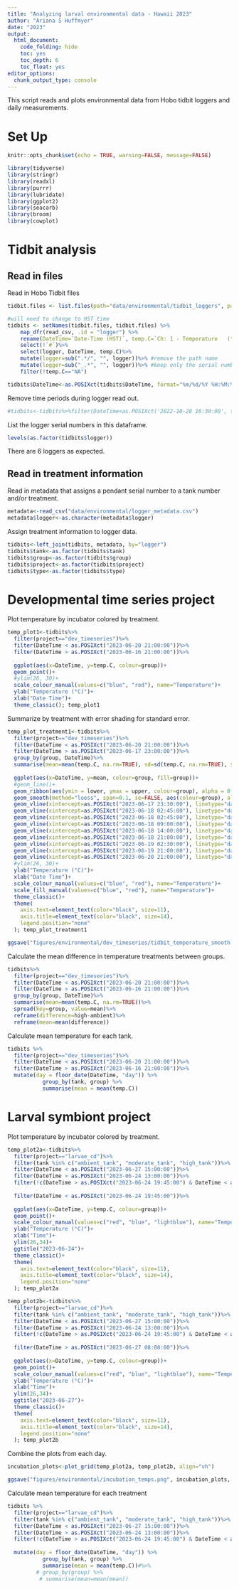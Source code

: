 ```yaml
---
title: "Analyzing larval environmental data - Hawaii 2023"
author: "Ariana S Huffmyer"
date: "2023"
output: 
  html_document:
    code_folding: hide
    toc: yes
    toc_depth: 6
    toc_float: yes
editor_options: 
  chunk_output_type: console
---
```


This script reads and plots environmental data from Hobo tidbit loggers and daily measurements.  

# Set Up    

```r
knitr::opts_chunk$set(echo = TRUE, warning=FALSE, message=FALSE)
```

```r
library(tidyverse)
library(stringr)
library(readxl)
library(purrr)
library(lubridate)
library(ggplot2)
library(seacarb)
library(broom)
library(cowplot)
```

# Tidbit analysis 

## Read in files 

Read in Hobo Tidbit files  
```r
tidbit.files <- list.files(path="data/environmental/tidbit_loggers", pattern="*.csv", full.names=TRUE)

#will need to change to HST time 
tidbits <- setNames(tidbit.files, tidbit.files) %>%
    map_dfr(read_csv, .id = "logger") %>%
    rename(DateTime=`Date-Time (HST)`, temp.C=`Ch: 1 - Temperature   (°C)`)%>%
    select(!`#`)%>%
    select(logger, DateTime, temp.C)%>%
    mutate(logger=sub(".*/", "", logger))%>% #remove the path name
    mutate(logger=sub("_.*", "", logger))%>% #keep only the serial number 
    filter(!temp.C=="NA")

tidbits$DateTime<-as.POSIXct(tidbits$DateTime, format="%m/%d/%Y %H:%M:%S", tz="Pacific/Honolulu")
```

Remove time periods during logger read out.   
```r
#tidbits<-tidbits%>%filter(DateTime<as.POSIXct('2022-10-28 16:30:00', tz="Pacific/Honolulu"))
```

List the logger serial numbers in this dataframe.  
```r
levels(as.factor(tidbits$logger))
```

There are 6 loggers as expected.  

## Read in treatment information  

Read in metadata that assigns a pendant serial number to a tank number and/or treatment.  
```r
metadata<-read_csv("data/environmental/logger_metadata.csv")
metadata$logger<-as.character(metadata$logger)
```

Assign treatment information to logger data.  
```r
tidbits<-left_join(tidbits, metadata, by="logger")
tidbits$tank<-as.factor(tidbits$tank)
tidbits$group<-as.factor(tidbits$group)
tidbits$project<-as.factor(tidbits$project)
tidbits$type<-as.factor(tidbits$type)
```

# Developmental time series project 

Plot temperature by incubator colored by treatment. 

```r
temp_plot1<-tidbits%>%
  filter(project=="dev_timeseries")%>%
  filter(DateTime < as.POSIXct("2023-06-20 21:00:00"))%>%
  filter(DateTime > as.POSIXct("2023-06-16 21:00:00"))%>%
  
  ggplot(aes(x=DateTime, y=temp.C, colour=group))+
  geom_point()+
  #ylim(26, 30)+
  scale_colour_manual(values=c("blue", "red"), name="Temperature")+
  ylab("Temperature (°C)")+
  xlab("Date Time")+
  theme_classic(); temp_plot1
```

Summarize by treatment with error shading for standard error.  
```r
temp_plot_treatment1<-tidbits%>%
  filter(project=="dev_timeseries")%>%
  filter(DateTime < as.POSIXct("2023-06-20 21:00:00"))%>%
  filter(DateTime > as.POSIXct("2023-06-17 23:00:00"))%>%
  group_by(group, DateTime)%>%
  summarise(mean=mean(temp.C, na.rm=TRUE), sd=sd(temp.C, na.rm=TRUE), sem=sd/sqrt(6), upper=mean+sd, lower=mean-sd)%>%
  
  ggplot(aes(x=DateTime, y=mean, colour=group, fill=group))+
  #geom_line()+
  geom_ribbon(aes(ymin = lower, ymax = upper, colour=group), alpha = 0.4, colour = NA, show.legend=FALSE) +
  geom_smooth(method="loess", span=0.1, se=FALSE, aes(colour=group), alpha=1, show.legend=TRUE) +
  geom_vline(xintercept=as.POSIXct("2023-06-17 23:30:00"), linetype="dashed", color="black")+
  geom_vline(xintercept=as.POSIXct("2023-06-18 02:45:00"), linetype="dashed", color="black")+
  geom_vline(xintercept=as.POSIXct("2023-06-18 02:45:00"), linetype="dashed", color="black")+
  geom_vline(xintercept=as.POSIXct("2023-06-18 09:00:00"), linetype="dashed", color="black")+
  geom_vline(xintercept=as.POSIXct("2023-06-18 14:00:00"), linetype="dashed", color="black")+
  geom_vline(xintercept=as.POSIXct("2023-06-18 21:00:00"), linetype="dashed", color="black")+
  geom_vline(xintercept=as.POSIXct("2023-06-19 02:30:00"), linetype="dashed", color="black")+
  geom_vline(xintercept=as.POSIXct("2023-06-19 21:00:00"), linetype="dashed", color="black")+
  geom_vline(xintercept=as.POSIXct("2023-06-20 21:00:00"), linetype="dashed", color="black")+
  #ylim(26, 30)+
  ylab("Temperature (°C)")+
  xlab("Date Time")+
  scale_colour_manual(values=c("blue", "red"), name="Temperature")+
  scale_fill_manual(values=c("blue", "red"), name="Temperature")+
  theme_classic()+
  theme(
    axis.text=element_text(color="black", size=11),
    axis.title=element_text(color="black", size=14),
    legend.position="none"
  ); temp_plot_treatment1

ggsave("figures/environmental/dev_timeseries/tidbit_temperature_smooth.png", temp_plot_treatment1, width=6, height=4)
```

Calculate the mean difference in temperature treatments between groups.  
```r
tidbits%>%
  filter(project=="dev_timeseries")%>%
  filter(DateTime < as.POSIXct("2023-06-20 21:00:00"))%>%
  filter(DateTime > as.POSIXct("2023-06-16 21:00:00"))%>%
  group_by(group, DateTime)%>%
  summarise(mean=mean(temp.C, na.rm=TRUE))%>%
  spread(key=group, value=mean)%>%
  reframe(difference=high-ambient)%>%
  reframe(mean=mean(difference))
```

Calculate mean temperature for each tank.      
```r
tidbits %>%
  filter(project=="dev_timeseries")%>%
  filter(DateTime < as.POSIXct("2023-06-20 21:00:00"))%>%
  filter(DateTime > as.POSIXct("2023-06-16 21:00:00"))%>%
  mutate(day = floor_date(DateTime, "day")) %>%
           group_by(tank, group) %>%
           summarise(mean = mean(temp.C))
```


# Larval symbiont project 

Plot temperature by incubator colored by treatment. 

```r
temp_plot2a<-tidbits%>%
  filter(project=="larvae_cd")%>%
  filter(tank %in% c("ambient_tank", "moderate_tank", "high_tank"))%>%
  filter(DateTime < as.POSIXct("2023-06-27 15:00:00"))%>%
  filter(DateTime > as.POSIXct("2023-06-24 13:00:00"))%>%
  filter(!c(DateTime > as.POSIXct("2023-06-24 19:45:00") & DateTime < as.POSIXct("2023-06-27 8:00:00")))%>%
  
  filter(DateTime < as.POSIXct("2023-06-24 19:45:00"))%>%
  
  ggplot(aes(x=DateTime, y=temp.C, colour=group))+
  geom_point()+
  scale_colour_manual(values=c("red", "blue", "lightblue"), name="Temperature")+
  ylab("Temperature (°C)")+
  xlab("Time")+
  ylim(26,34)+
  ggtitle("2023-06-24")+
  theme_classic()+
  theme(
    axis.text=element_text(color="black", size=11),
    axis.title=element_text(color="black", size=14),
    legend.position="none"
  ); temp_plot2a
```

```r
temp_plot2b<-tidbits%>%
  filter(project=="larvae_cd")%>%
  filter(tank %in% c("ambient_tank", "moderate_tank", "high_tank"))%>%
  filter(DateTime < as.POSIXct("2023-06-27 15:00:00"))%>%
  filter(DateTime > as.POSIXct("2023-06-24 13:00:00"))%>%
  filter(!c(DateTime > as.POSIXct("2023-06-24 19:45:00") & DateTime < as.POSIXct("2023-06-27 8:00:00")))%>%
  
  filter(DateTime > as.POSIXct("2023-06-27 08:00:00"))%>%
  
  ggplot(aes(x=DateTime, y=temp.C, colour=group))+
  geom_point()+
  scale_colour_manual(values=c("red", "blue", "lightblue"), name="Temperature")+
  ylab("Temperature (°C)")+
  xlab("Time")+
  ylim(26,34)+
  ggtitle("2023-06-27")+
  theme_classic()+
  theme(
    axis.text=element_text(color="black", size=11),
    axis.title=element_text(color="black", size=14),
    legend.position="none"
  ); temp_plot2b
```

Combine the plots from each day. 
```r
incubation_plots<-plot_grid(temp_plot2a, temp_plot2b, align="vh")

ggsave("figures/environmental/incubation_temps.png", incubation_plots, width=8, height=4, dpi=300)
```



Calculate mean temperature for each treatment      
```r
tidbits %>%
  filter(project=="larvae_cd")%>%
  filter(tank %in% c("ambient_tank", "moderate_tank", "high_tank"))%>%
  filter(DateTime < as.POSIXct("2023-06-27 15:00:00"))%>%
  filter(DateTime > as.POSIXct("2023-06-24 13:00:00"))%>%
  filter(!c(DateTime > as.POSIXct("2023-06-24 19:45:00") & DateTime < as.POSIXct("2023-06-27 8:00:00")))%>%
  
  mutate(day = floor_date(DateTime, "day")) %>%
           group_by(tank, group) %>%
           summarise(mean = mean(temp.C))#%>%
         # group_by(group) %>%
          # summarise(mean=mean(mean))
```
